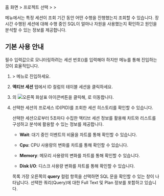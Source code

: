 홈 화면 &gt; 프로젝트 선택 &gt; <Cmdname sid="side_analysis" className="uitext" /> &gt; <Cmdname sid="side_sessionHistory" className="uitext" />

<Cmdname sid="side_sessionHistory" className="uitext" /> 메뉴에서는 특정 세션이 조회 기간 동안 어떤 수행을 진행했는지 조회할 수 있습니다. 장시간 수행된 세션에 대해 수행 중인 SQL이 얼마나 자원을 사용했는지 확인하고 원인을 분석할 수 있는 정보를 제공합니다.

## 기본 사용 안내

필수 입력값으로 모니터링하려는 세션 번호(<Cmdname sid="TTL06802" className="uitext" />)를 입력해야 하지만 <Cmdname sid="side_dbMonitoring" className="uitext" /> 메뉴를 통해 진입하는 것이 효율적입니다.

1. <Cmdname sid="side_dashboard" className="uitext" /> &gt; <Cmdname sid="side_dbMonitoring" className="uitext" /> 메뉴로 진입하세요.

1. **액티브 세션** 탭에서 ID 컬럼의 테이블 세션을 클릭하세요.

1. <Cmdname sid="session_detail" className="uitext" />의 <Cmdname sid="TTL06721" className="uitext" />![오른쪽 화살표 아이콘](/img/ic-s-right.svg)버튼을 클릭해, <Cmdname sid="side_sessionHistory" className="uitext" />로 이동합니다. 

1. 선택한 세션의 프로세스 ID(PID)를 조회한 세션 히스토리를 확인할 수 있습니다.

    <InDoc product="oracle-pro,oracle"><ImgLang img='db-session-history-oracle-pro-03.png' desc='세션 히스토리' /></InDoc>

    <InDoc product="postgresql"><ImgLang img='db-session-history-03.png' desc='세션 히스토리' /></InDoc>

    선택한 세션으로부터 5초마다 수집한 액티브 세션 정보를 활용해 차트와 리스트를 구성하고 분석에 활용할 수 있는 정보를 제공합니다. 

    * **Wait**: 대기 중인 이벤트의 비율을 차트를 통해 확인할 수 있습니다.

    * **Cpu**: CPU 사용량의 변화를 차트를 통해 확인할 수 있습니다.

    * **Memory**: 메모리 사용량의 변화를 차트를 통해 확인할 수 있습니다.

    * **Disk I/O**: 디스크 사용량 변화를 차트를 통해 확인할 수 있습니다.

    목록 가장 오른쪽의 **query** 컬럼 항목을 선택하면 SQL 문을 확인할 수 있는 <Cmdname sid="TTL06224" className="uitext" /> 창이 나타납니다. 선택한 쿼리(Query)에 대한 Full Text 및 Plan 정보를 포함하고 있습니다.